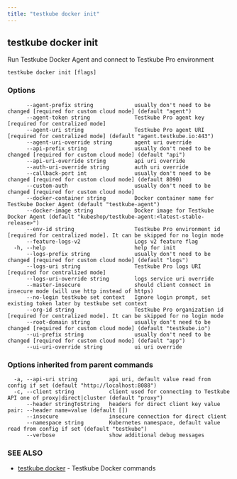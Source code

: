 ```yaml
---
title: "testkube docker init"
---
```

<head>
  <meta name="docsearch:indexPrefix" content="reference-doc" />
</head>

## testkube docker init

Run Testkube Docker Agent and connect to Testkube Pro environment

```
testkube docker init [flags]
```

### Options

```
      --agent-prefix string             usually don't need to be changed [required for custom cloud mode] (default "agent")
      --agent-token string              Testkube Pro agent key [required for centralized mode]
      --agent-uri string                Testkube Pro agent URI [required for centralized mode] (default "agent.testkube.io:443")
      --agent-uri-override string       agent uri override
      --api-prefix string               usually don't need to be changed [required for custom cloud mode] (default "api")
      --api-uri-override string         api uri override
      --auth-uri-override string        auth uri override
      --callback-port int               usually don't need to be changed [required for custom cloud mode] (default 8090)
      --custom-auth                     usually don't need to be changed [required for custom cloud mode]
      --docker-container string         Docker container name for Testkube Docker Agent (default "testkube-agent")
      --docker-image string             Docker image for Testkube Docker Agent (default "kubeshop/testkube-agent:<latest-stable-release>")
      --env-id string                   Testkube Pro environment id [required for centralized mode]. It can be skipped for no login mode
      --feature-logs-v2                 Logs v2 feature flag
  -h, --help                            help for init
      --logs-prefix string              usually don't need to be changed [required for custom cloud mode] (default "logs")
      --logs-uri string                 Testkube Pro logs URI [required for centralized mode]
      --logs-uri-override string        logs service uri override
      --master-insecure                 should client connect in insecure mode (will use http instead of https)
      --no-login testkube set context   Ignore login prompt, set existing token later by testkube set context
      --org-id string                   Testkube Pro organization id [required for centralized mode]. It can be skipped for no login mode
      --root-domain string              usually don't need to be changed [required for custom cloud mode] (default "testkube.io")
      --ui-prefix string                usually don't need to be changed [required for custom cloud mode] (default "app")
      --ui-uri-override string          ui uri override
```

### Options inherited from parent commands

```
  -a, --api-uri string          api uri, default value read from config if set (default "http://localhost:8088")
  -c, --client string           client used for connecting to Testkube API one of proxy|direct|cluster (default "proxy")
      --header stringToString   headers for direct client key value pair: --header name=value (default [])
      --insecure                insecure connection for direct client
      --namespace string        Kubernetes namespace, default value read from config if set (default "testkube")
      --verbose                 show additional debug messages
```

### SEE ALSO

* [testkube docker](testkube-docker.mdx)	 - Testkube Docker commands

